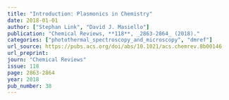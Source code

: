 ```yaml
---
title: "Introduction: Plasmonics in Chemistry"
date: 2018-01-01
author: ["Stephan Link", "David J. Masiello"]
publication: "Chemical Reviews, **118**, _2863-2864_ (2018)."
categories: ["photothermal_spectroscopy_and_microscopy", "dmref"]
url_source: https://pubs.acs.org/doi/abs/10.1021/acs.chemrev.8b00146
url_preprint: 
journ: "Chemical Reviews"
issue: 118
page: 2863-2864
year: 2018
pub_number: 38
---
```

